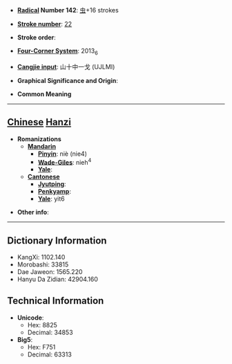 * '''[[Wiktionary:Chinese radical index| Radical]] Number 142''': [[Wiktionary:Chinese radical index 虫|虫]]+16 strokes

* '''[[Wiktionary:Chinese total strokes index|Stroke number]]''': [[Wiktionary:Chinese total strokes index 22|22]]

* '''Stroke order''': 

* '''[[Wiktionary:Chinese four corner index|Four-Corner System]]''': 2013<sub>6</sub>

* '''[[Wiktionary:Chinese Cangjie index|Cangjie input]]''': 山十中一戈 (UJLMI)

* '''Graphical Significance and Origin''': 

* '''Common Meaning'''

----

== [[Chinese]] [[Hanzi]] ==

* '''Romanizations'''
** '''[[Mandarin]]'''
*** '''[[Pinyin]]''': niè (nie4)
*** '''[[Wade-Giles]]''': nieh<sup>4</sup>
*** '''[[Yale]]''': 
** '''[[Cantonese]]'''
*** '''[[Jyutping]]''':
*** '''[[Penkyamp]]''': 
*** '''[[Yale]]''': yit6

* '''Other info''': 

----

== Dictionary Information ==

* KangXi: 1102.140
* Morobashi: 33815
* Dae Jaweon: 1565.220
* Hanyu Da Zidian: 42904.160

== Technical Information ==

* '''Unicode''':
** Hex: 8825
** Decimal: 34853
* '''Big5''':
** Hex: F751
** Decimal: 63313